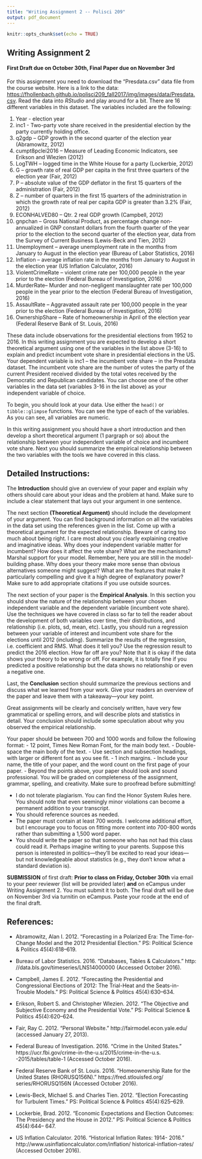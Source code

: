 ```yaml
---
title: "Writing Assignment 2 -- Polisci 209"
output: pdf_document
---
```


```r
knitr::opts_chunk$set(echo = TRUE)
```

## Writing Assignment 2
#### First Draft due on October 30th, Final Paper due on November 3rd

For this assignment you need to download the "Presdata.csv" data file from the course website. Here is a link to the data: [https://fhollenbach.github.io/polisci209_fall2017/img/images/data/Presdata.csv](https://fhollenbach.github.io/polisci209_fall2017/img/images/data/Presdata.csv). Read the data into _RStudio_ and play around for a bit. There are 16 different variables in this dataset. The variables included are the following:

1. Year - election year
1. inc1 - Two-party vote share received in the presidential election by the party currently holding office.
1. q2gdp – GDP growth in the second quarter of the election year (Abramowitz, 2012)
1. cumpt8pclei2016 – Measure of Leading Economic Indicators, see Erikson and Wlezien (2012)
1. LogTWH – logged time in the White House for a party (Lockerbie, 2012)
1. G – growth rate of real GDP per capita in the first three quarters of the election year (Fair, 2012)
1. P – absolute value of the GDP deflator in the first 15 quarters of the administration (Fair, 2012)
1. Z – number of quarters in the first 15 quarters of the administration in which the growth rate of real per capita GDP is greater than 3.2% (Fair, 2012)
1. ECONHALVED80 – Qtr. 2 real GDP growth (Campbell, 2012)
1. gnpchan – Gross National Product, as percentage change non-annualized in GNP constant dollars from the fourth quarter of the year prior to the election to the second quarter of the election year, data from the Survey of Current Business (Lewis-Beck and Tien, 2012)
1. Unemployment – average unemployment rate in the months from January to August in the election year (Bureau of Labor Statistics, 2016)
1. Inflation – average inflation rate in the months from January to August in the election year (US Inflation Calculator, 2016)
1. ViolentCrimeRate – violent crime rate per 100,000 people in the year prior to the election (Federal Bureau of Investigation, 2016)
1. MurderRate– Murder and non-negligent manslaughter rate per 100,000 people in the year prior to the election (Federal Bureau of Investigation, 2016)
1. AssaultRate – Aggravated assault rate per 100,000 people in the year prior to the election (Federal Bureau of Investigation, 2016)
1. OwnershipShare – Rate of homeownership in April of the election year (Federal Reserve Bank of St. Louis, 2016)

These data include observations for the presidential elections from 1952 to 2016. In this writing assignment you are expected to develop a short theoretical argument using one of the variables in the list above (3-16) to explain and predict incumbent vote share in presidential elections in the US. Your dependent variable is inc1 -- the incumbent vote share -- in the Presdata dataset. The incumbent vote share are the number of votes the party of the current President received divided by the total votes received by the Democratic and Republican candidates. You can choose one of the other variables in the data set (variables 3-16 in the list above) as your independent variable of choice. 

To begin, you should look at your data. Use either the ```head()``` or ```tibble::glimpse``` functions. You can see the type of each of the variables. As you can see, all variables are numeric. 

In this writing assignment you should have a short introduction and then develop a short theoretical argument (1 pargraph or so) about the relationship between your independent variable of choice and incumbent vote share. Next you should summarize the empirical relationship between the two variables with the tools we have covered in this class.

## Detailed Instructions:

The __Introduction__ should give an overview of your paper and explain why others should care about your ideas and the problem at hand. Make sure to include a clear statement that lays out your argument in one sentence. 

The next section __(Theoretical Argument)__ should include the development of your argument. You can find background information on all the variables in the data set using the references given in the list. Come up with a theoretical argument for the expected relationship. Beware of caring too much about being right. I care most about you clearly explaining creative and imaginative ideas. Why does your independent variable matter for incumbent? How does it affect the vote share? What are the mechanisms? Marshal support for your model. Remember, here you are still in the model-building phase. Why does your theory make more sense than obvious alternatives someone might suggest? What are the features that make it particularly compelling and give it a high degree of explanatory power? Make sure to add appropriate citations if you use outside sources. 

The next section of your paper is the __Empirical Analysis__. In this section you should show the nature of the relationship between your chosen independent variable and the dependent variable (incumbent vote share). Use the techniques we have covered in class so far to tell the reader about the development of both variables over time, their distributions, and relationship (i.e. plots, sd, mean, etc). Lastly, you should run a regression between your variable of interest and incumbent vote share for the elections until 2012 (including). Summarize the results of the regression, i.e. coefficient and RMS. What does it tell you? Use the regression result to predict the 2016 election. How far off are you? Note that it is okay if the data shows your theory to be wrong or off. For example, it is totally fine if you predicted a positive relationship but the data shows no relationship or even a negative one. 

Last, the __Conclusion__ section should summarize the previous sections and discuss what we learned from your work. Give your readers an overview of the paper and leave them with a takeaway—your key point.

Great assignments will be clearly and concisely written, have very few grammatical or spelling errors, and will describe plots and statistics in detail. Your conclusion should include some speculation about why you observed the empirical relationship. 

Your paper should be between 700 and 1000 words and follow the following format:
  - 12 point, Times New Roman Font, for the main body text.
  - Double-space the main body of the text.
  - Use section and subsection headings, with larger or different font as you see fit.
  - 1 inch margins.
  - Include your name, the title of your paper, and the word count on the first page of your paper.
  - Beyond the points above, your paper should look and sound professional. You will be graded on completeness of the assignment, grammar, spelling, and creativity. Make sure to proofread before submitting!

- I do not tolerate plagiarism. You can find the Honor System Rules here. You should note that even seemingly minor violations can become a permanent addition to your transcript. 
- You should reference sources as needed. 
- The paper must contain at least 700 words. I welcome additional effort, but I encourage you to focus on fitting more content into 700-800 words rather than submitting a 1,500 word paper.
- You should write the paper so that someone who has not had this class could read it. Perhaps imagine writing to your parents. Suppose this person is interested in politics—they’ll be excited to read your ideas—but not knowledgeable about statistics (e.g., they don’t know what a standard deviation is).


__SUBMISSION__ of first draft: __Prior to class on Friday, October 30th__ via email to your peer reviewer (list will be provided later) __and__ on eCampus under Writing Assignment 2. You must submit it to both. The final draft will be due on November 3rd via turnitin on eCampus. Paste your rcode at the end of the final draft.


\pagebreak


## References:

- Abramowitz, Alan I. 2012. “Forecasting in a Polarized Era: The Time-for-Change Model and the 2012 Presidential Election.” PS: Political Science & Politics 45(4):618–619.

- Bureau of Labor Statistics. 2016. “Databases, Tables & Calculators.” http: //data.bls.gov/timeseries/LNS14000000 (Accessed October 2016).

- Campbell, James E. 2012. “Forecasting the Presidential and Congressional Elections of 2012: The Trial-Heat and the Seats-in-Trouble Models.” PS: Political Science & Politics 45(4):630–634.

- Erikson, Robert S. and Christopher Wlezien. 2012. “The Objective and Subjective Economy and the Presidential Vote.” PS: Political Science & Politics 45(4):620–624.

- Fair, Ray C. 2012. “Personal Website.” http://fairmodel.econ.yale.edu/ (accessed January 27, 2013).

- Federal Bureau of Investigation. 2016. “Crime in the United States.”
https://ucr.fbi.gov/crime-in-the-u.s/2015/crime-in-the-u.s. -2015/tables/table-1 (Accessed October 2016).

- Federal Reserve Bank of St. Louis. 2016. “Homeownership Rate for the United States (RHORUSQ156N).” https://fred.stlouisfed.org/ series/RHORUSQ156N (Accessed October 2016).

- Lewis-Beck, Michael S. and Charles Tien. 2012. “Election Forecasting for Turbulent Times.” PS: Political Science & Politics 45(4):625–629.

- Lockerbie, Brad. 2012. “Economic Expectations and Election Outcomes: The Presidency and the House in 2012.” PS: Political Science & Politics 45(4):644– 647.

- US Inflation Calculator. 2016. “Historical Inflation Rates: 1914- 2016.” http://www.usinflationcalculator.com/inflation/ historical-inflation-rates/ (Accessed October 2016).
